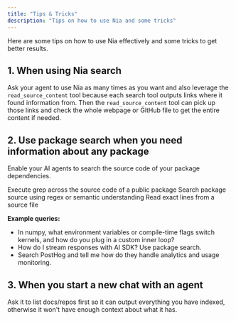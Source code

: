 ```yaml
---
title: "Tips & Tricks"
description: "Tips on how to use Nia and some tricks"
---
```


Here are some tips on how to use Nia effectively and some tricks to get better results.

## 1. When using Nia search

Ask your agent to use Nia as many times as you want and also leverage the `read_source_content` tool because each search tool outputs links where it found information from. Then the `read_source_content` tool can pick up those links and check the whole webpage or GitHub file to get the entire content if needed.

## 2. Use package search when you need information about any package

Enable your AI agents to search the source code of your package dependencies.

<CardGroup cols={3}>
  <Card title="Grep Search" icon="magnifying-glass">
    Execute grep across the source code of a public package
  </Card>
  <Card title="Hybrid Search" icon="brain">
    Search package source using regex or semantic understanding
  </Card>
  <Card title="File Reading" icon="file-code">
    Read exact lines from a source file
  </Card>
</CardGroup>

**Example queries:**
- In numpy, what environment variables or compile-time flags switch kernels, and how do you plug in a custom inner loop?
- How do I stream responses with AI SDK? Use package search.
- Search PostHog and tell me how do they handle analytics and usage monitoring.

## 3. When you start a new chat with an agent

Ask it to list docs/repos first so it can output everything you have indexed, otherwise it won't have enough context about what it has.